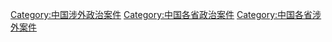 [[Category:中国涉外政治案件|Category:中国涉外政治案件]]
[[Category:中国各省政治案件|Category:中国各省政治案件]]
[[Category:中国各省涉外案件|Category:中国各省涉外案件]]